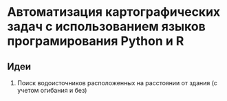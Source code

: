 # Автоматизация картографических задач с использованием языков програмирования Python и R

:::{.callout-note}
# Идеи

1. Поиск водоисточников расположенных на расстоянии от здания (с учетом огибания и без)
:::